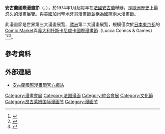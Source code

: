 {{noteTA
| T = zh:昂古莱姆国际漫画节; zh-hans:昂古莱姆国际漫画节; zh-tw:安古蘭國際漫畫節;
| 1 = zh:昂古莱姆; zh-hans:昂古莱姆; zh-tw:安古蘭;
}}
{{Infobox Convention
| name = 昂古莱姆国际漫画节<br>{{lang|fr|Festival International de la Bande Dessinée d'Angoulême}}
| image = [[File:FIBD.jpg|300px]]
| caption = 
| status = 舉辦中
| genre = [[漫畫節|漫畫展覽]]
| venue =
| location = [[安古蘭|安古蘭]]
| country = [[法國|法國]]
| first = 1974年
| last =
| organizer = 
| filing =
| attendance = 220,000人次（2012年統計）<ref name=attendancefigaro>{{cite news|last=Delcroix|first=Olivier|title=Angoulême : la BD en pleine forme|url=http://www.lefigaro.fr/bd/2012/01/29/03014-20120129ARTFIG00159-angouleme-la-bd-en-pleine-forme.php|accessdate=2012-01-30|newspaper=[[Le_Figaro|Le Figaro]]|date=2012-01-29|language=fr|archive-date=2021-03-07|archive-url=https://web.archive.org/web/20210307202236/http://www.lefigaro.fr/bd/2012/01/29/03014-20120129ARTFIG00159-angouleme-la-bd-en-pleine-forme.php|dead-url=no}}</ref> 
| website = [http://www.bdangouleme.com BD Angouleme.com]
}}

'''安古蘭國際漫畫節'''（{{lang-en|Angoulême International Comics Festival}}，{{lang-fr|Festival International de la Bande Dessinée d'Angoulême}}），於1974年1月起每年在[[法國|法國]][[安古蘭|安古蘭]]舉辦，是[[歐洲歷史|歐洲歷史]]上最悠久的[[漫畫|漫畫]]展覽。與[[美國|美國]][[加州|加州]][[聖地亞哥國際動漫展|聖地牙哥漫畫節]]並稱為國際兩大[[漫畫節|漫畫節]]。

此漫畫節是世界第三大漫畫展覽、[[歐洲|歐洲]]第二大漫畫展覽，規模僅次於[[日本|日本]][[東京都|東京都]]的[[Comic_Market|Comic Market]]與[[義大利|義大利]][[托斯卡尼|托斯卡尼]][[盧卡國際漫畫節|盧卡國際漫畫節]]（Lucca Comics & Games）<ref name=official1>{{cite web|title=Angoulême BD|url=http://bdangouleme.com/english/|accessdate=2012-01-30|deadurl=yes|archiveurl=https://web.archive.org/web/20120118045840/http://bdangouleme.com/english/|archivedate=2012-01-18}}</ref><ref name=mausangoul>{{cite news|title=Honoured at Angoulême, Spiegelman tries to turn the page on ‘Maus’|url=http://www.france24.com/en/20120127-honoured-angouleme-spiegelman-tries-turn-page-%E2%80%98maus%E2%80%99|accessdate=2012-01-30|newspaper=France 24|date=2012-01-27|archive-date=2018-01-30|archive-url=https://web.archive.org/web/20180130013837/http://www.france24.com/en/20120127-honoured-angouleme-spiegelman-tries-turn-page-%E2%80%98maus%E2%80%99|dead-url=no}}</ref><ref name=blcoshtabw>{{cite web|last=Lancel|first=Xavier|title=Seven Hours Till Angoulême|url=http://www.bleedingcool.com/2012/01/25/seven-hours-till-angoulme/|publisher=Scarce/Bleeding Cool|accessdate=2012-01-30|archive-date=2018-01-30|archive-url=https://web.archive.org/web/20180130091352/https://www.bleedingcool.com/2012/01/25/seven-hours-till-angoulme/|dead-url=no}}</ref>。

==參考資料==
<references />

==外部連結==
{{commonscat|Angoulême International Comics Festival}}
* [https://web.archive.org/web/20110707215642/http://www.bdangouleme.com/index.php?langue=en 安古蘭國際漫畫節官方網站]

{{DEFAULTSORT:Angouleme International Comics Festival}}

[[Category:漫畫會展|Category:漫畫會展]]
[[Category:法国漫画|Category:法国漫画]]
[[Category:綜合會展|Category:綜合會展]]
[[Category:文化節|Category:文化節]]
[[Category:昂古莱姆国际漫画节|Category:昂古莱姆国际漫画节]]
[[Category:漫画节|Category:漫画节]]